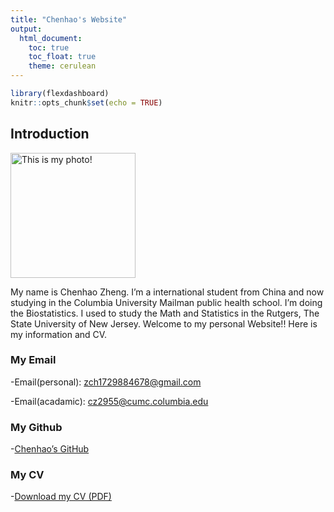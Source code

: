 ```yaml
---
title: "Chenhao's Website"
output: 
  html_document:
    toc: true
    toc_float: true
    theme: cerulean
---
```


```r
library(flexdashboard)
knitr::opts_chunk$set(echo = TRUE)
```

## Introduction
<img src="Chenhao.jpg" alt="This is my photo!" width="200px">

My name is Chenhao Zheng. I'm a international student from China and now studying in the Columbia University Mailman public health school. I'm doing the Biostatistics. I used to study the Math and Statistics in the Rutgers, The State University of New Jersey. Welcome to my personal Website!! Here is my information and CV.

### My Email
-Email(personal): <zch1729884678@gmail.com>

-Email(acadamic): <cz2955@cumc.columbia.edu>

### My Github
-[Chenhao's GitHub](https://github.com/Chenhao6666666)

### My CV
-[Download my CV (PDF)](https://raw.githubusercontent.com/Chenhao6666666/Chenhao6666666.github.io/main/Personal_CV.pdf)









